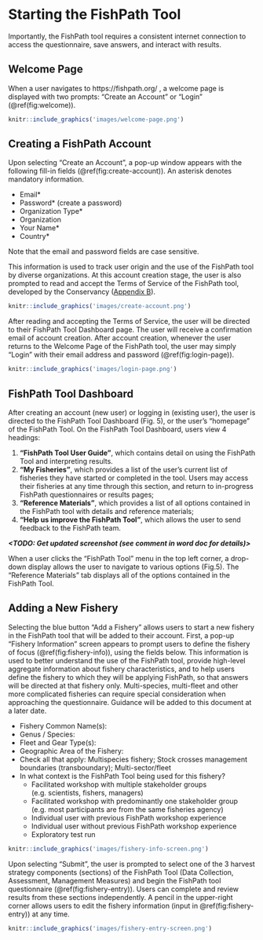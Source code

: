 # Starting the FishPath Tool
Importantly, the FishPath tool requires a consistent internet connection to access the questionnaire, save answers, and interact with results.

## Welcome Page
When a user navigates to https://fishpath.org/ , a welcome page is displayed with two prompts: “Create an Account” or “Login” (\@ref(fig:welcome)).
<!-- (\@ref(fig:welcome-page)). -->

```r
knitr::include_graphics('images/welcome-page.png')
```

## Creating a FishPath Account
Upon selecting “Create an Account”, a pop-up window appears with the following fill-in fields (\@ref(fig:create-account)). An asterisk denotes mandatory information.

- Email\*
- Password\* (create a password)
- Organization Type\*
- Organization
- Your Name\*
- Country\*

Note that the email and password fields are case sensitive.

This information is used to track user origin and the use of the FishPath tool by diverse organizations. At this account creation stage, the user is also prompted to read and accept the Terms of Service of the FishPath tool, developed by the Conservancy ([Appendix B](#terms)).

```r
knitr::include_graphics('images/create-account.png')
```

After reading and accepting the Terms of Service, the user will be directed to their FishPath Tool Dashboard page. The user will receive a confirmation email of account creation.   After account creation, whenever the user returns to the Welcome Page of the FishPath tool, the user may simply “Login” with their email address and password (\@ref(fig:login-page)).

```r
knitr::include_graphics('images/login-page.png')
```

## FishPath Tool Dashboard
After creating an account (new user) or logging in (existing user), the user is directed to the FishPath Tool Dashboard (Fig. 5), or the user’s “homepage” of the FishPath Tool. On the FishPath Tool Dashboard, users view 4 headings:

1. **“FishPath Tool User Guide”**, which contains detail on using the FishPath Tool and interpreting results. 
2. **“My Fisheries”**, which provides a list of the user’s current list of fisheries they have started or completed in the tool. Users may access their fisheries at any time through this section, and return to in-progress FishPath questionnaires or results pages; 
3. **“Reference Materials”**, which provides a list of all options contained in the FishPath tool with details and reference materials;
4. **“Help us improve the FishPath Tool”**, which allows the user to send feedback to the FishPath team. 

***<TODO: Get updated screenshot (see comment in word doc for details)>***

When a user clicks the “FishPath Tool” menu in the top left corner, a drop-down display allows the user to navigate to various options (Fig.5). The “Reference Materials” tab displays all of the options contained in the FishPath Tool.

## Adding a New Fishery
Selecting the blue button “Add a Fishery” allows users to start a new fishery in the FishPath tool that will be added to their account. First, a pop-up “Fishery Information” screen appears to prompt users to define the fishery of focus (\@ref(fig:fishery-info)), using the fields below. This information is used to better understand the use of the FishPath tool, provide high-level aggregate information about fishery characteristics, and to help users define the fishery to which they will be applying FishPath, so that answers will be directed at that fishery only. Multi-species, multi-fleet and other more complicated fisheries can require special consideration when approaching the questionnaire. Guidance will be added to this document at a later date.

-	Fishery Common Name(s):
-	Genus / Species:
-	Fleet and Gear Type(s):
-	Geographic Area of the Fishery: 
-	Check all that apply: Multispecies fishery; Stock crosses management boundaries (transboundary); Multi-sector/fleet
-	In what context is the FishPath Tool being used for this fishery?
    -	Facilitated workshop with multiple stakeholder groups (e.g. scientists, fishers, managers)
    -	Facilitated workshop with predominantly one stakeholder group (e.g. most participants are from the same fisheries agency) 
    -	Individual user with previous FishPath workshop experience
    -	Individual user without previous FishPath workshop experience
    -	Exploratory test run  

```r
knitr::include_graphics('images/fishery-info-screen.png')
```
Upon selecting “Submit”, the user is prompted to select one of the 3 harvest strategy components (sections) of the FishPath Tool (Data Collection, Assessment, Management Measures) and begin the FishPath tool questionnaire (\@ref(fig:fishery-entry)). Users can complete and review results from these sections independently. A pencil in the upper-right corner allows users to edit the fishery information (input in \@ref(fig:fishery-entry)) at any time.

```r
knitr::include_graphics('images/fishery-entry-screen.png')
```
